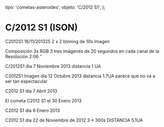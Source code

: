 
  tipo: 'cometas-asteroides',
  objeto: 'C/2012 S1',
};

# C/2012 S1 (ISON)

<Imagen
  src="registro/c2012-s1_20131116_c2012s1_20131116_i88.jpg"
  fecha="20131116"
/>

C2012S1 16/11/201325 2 x 2 binning de 10s Imagen

<Imagen
  src="registro/c2012-s1_20131116_2012s1rgb_20131116_i88.jpg"
  fecha="20131116"
/>

Composición 3x RGB 3 tres imágenes de 20 segundos en cada canal de la Resolución 2:06 “

<Imagen
  src="registro/c2012-s1_20131107_c2012s1_20131107_i88.jpg"
  fecha="20131107"
/>

C/2012S1 dia 7 Noviembre 2013 distancia 1 UA

<Imagen
  src="registro/c2012-s1_20131012_c2012s1_20131013_i88.jpg"
  fecha="20131012"
/>

C2012S1 Imagen dia 12 Octubre 2013 distancia 1.7UA parece que no va a ser tan espectacular

<Imagen
  src="registro/c2012-s1_20130407_2012s1_20130407_i88.jpg"
  fecha="20130407"
/>

C2012 S1 dia 7 Abril 2013

<Imagen
  src="registro/c2012-s1_20130130_2012s1-10-100s-31-enero-2013.jpg"
  fecha="20130130"
/>

El cometa C2012 S1 el 30 Enero 2013

<Imagen
  src="registro/c2012-s1_20130106_user_556_6_enero_2012_c2012s1_30_100s_1357724375_527011.jpg"
  fecha="20130106"
/>

C2012 S1 dia 6 Enero 2013

<Imagen
  src="registro/c2012-s1_Noviembre22_user_556_2012s1_3__300s_22noviembre_2012pa.jpg"
  fecha="Noviembre22"
/>

C2012 S1 dia 22 de Noviembre de 2012 3 * 300s DISTANCIA 5.1UA